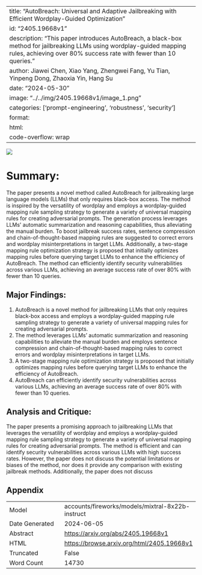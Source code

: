 
---
title: "AutoBreach: Universal and Adaptive Jailbreaking with Efficient Wordplay-Guided Optimization"
id: "2405.19668v1"
description: "This paper introduces AutoBreach, a black-box method for jailbreaking LLMs using wordplay-guided mapping rules, achieving over 80% success rate with fewer than 10 queries."
author: Jiawei Chen, Xiao Yang, Zhengwei Fang, Yu Tian, Yinpeng Dong, Zhaoxia Yin, Hang Su
date: "2024-05-30"
image: "../../img/2405.19668v1/image_1.png"
categories: ['prompt-engineering', 'robustness', 'security']
format:
  html:
    code-overflow: wrap
---

![](../../img/2405.19668v1/image_1.png)

# Summary:

The paper presents a novel method called AutoBreach for jailbreaking large language models (LLMs) that only requires black-box access. The method is inspired by the versatility of wordplay and employs a wordplay-guided mapping rule sampling strategy to generate a variety of universal mapping rules for creating adversarial prompts. The generation process leverages LLMs' automatic summarization and reasoning capabilities, thus alleviating the manual burden. To boost jailbreak success rates, sentence compression and chain-of-thought-based mapping rules are suggested to correct errors and wordplay misinterpretations in target LLMs. Additionally, a two-stage mapping rule optimization strategy is proposed that initially optimizes mapping rules before querying target LLMs to enhance the efficiency of AutoBreach. The method can efficiently identify security vulnerabilities across various LLMs, achieving an average success rate of over 80% with fewer than 10 queries.

## Major Findings:

1. AutoBreach is a novel method for jailbreaking LLMs that only requires black-box access and employs a wordplay-guided mapping rule sampling strategy to generate a variety of universal mapping rules for creating adversarial prompts.
2. The method leverages LLMs' automatic summarization and reasoning capabilities to alleviate the manual burden and employs sentence compression and chain-of-thought-based mapping rules to correct errors and wordplay misinterpretations in target LLMs.
3. A two-stage mapping rule optimization strategy is proposed that initially optimizes mapping rules before querying target LLMs to enhance the efficiency of AutoBreach.
4. AutoBreach can efficiently identify security vulnerabilities across various LLMs, achieving an average success rate of over 80% with fewer than 10 queries.

## Analysis and Critique:

The paper presents a promising approach to jailbreaking LLMs that leverages the versatility of wordplay and employs a wordplay-guided mapping rule sampling strategy to generate a variety of universal mapping rules for creating adversarial prompts. The method is efficient and can identify security vulnerabilities across various LLMs with high success rates. However, the paper does not discuss the potential limitations or biases of the method, nor does it provide any comparison with existing jailbreak methods. Additionally, the paper does not discuss

## Appendix

|          |          |
|----------|----------|
| Model     | accounts/fireworks/models/mixtral-8x22b-instruct       |
| Date Generated     | 2024-06-05       |
| Abstract | [https://arxiv.org/abs/2405.19668v1](https://arxiv.org/abs/2405.19668v1)        |
| HTML     | [https://browse.arxiv.org/html/2405.19668v1](https://browse.arxiv.org/html/2405.19668v1)       |
| Truncated       | False       |
| Word Count       | 14730       |
